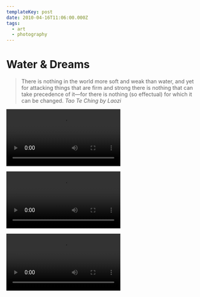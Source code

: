 ```yaml
---
templateKey: post
date: 2010-04-16T11:06:00.000Z
tags:
  - art
  - photography
---
```

# Water & Dreams

> There is nothing in the world more soft and weak than water, and yet for attacking things that are firm and strong there is nothing that can take precedence of it—for there is nothing (so effectual) for which it can be changed. <cite><i>Tao Te Ching</i> by Laozi</cite>

<video src="../../assets/art/20100416-water-dreams-exhibit.mp4" controls></video>

<video src="../../assets/art/20100416-water-dreams-exhibit-blasting.m4v" controls></video>

<video src="../../assets/art/20100416-water-dreams-exhibit-submerged.m4v" controls></video>